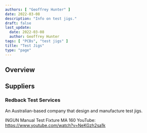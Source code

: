 ```yaml
---
authors: [ "Geoffrey Hunter" ]
date: 2022-03-08
description: "Info on test jigs."
draft: false
last_update:
  date: 2022-03-08
  author: Geoffrey Hunter
tags: [ "PCBs", "test jigs" ]
title: "Test Jigs"
type: "page"
---
```



<WarningIsNotes />

## Overview

## Suppliers

### Redback Test Services

An Australian-based company that design and manufacture test jigs.

INGUN Manual Test Fixture MA 160
YouTube: https://www.youtube.com/watch?v=NeKGzh2sa1k
